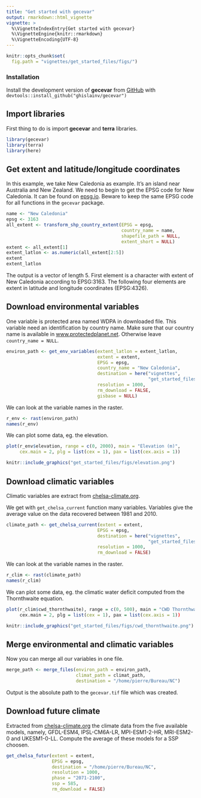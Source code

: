```yaml
---
title: "Get started with gecevar"
output: rmarkdown::html_vignette
vignette: >
  %\VignetteIndexEntry{Get started with gecevar}
  %\VignetteEngine{knitr::rmarkdown}
  %\VignetteEncoding{UTF-8}
---
```


```r
knitr::opts_chunk$set(
  fig.path = "vignettes/get_started_files/figs/")
```

### Installation

Install the development version of **gecevar** from [GitHub](https://github.com/ghislainv/gecevar) with
`devtools::install_github("ghislainv/gecevar")`

## Import libraries

First thing to do is import **gecevar** and **terra** libraries.

```r
library(gecevar)
library(terra)
library(here)
```

## Get extent and latitude/longitude coordinates 

In this example, we take New Caledonia as example. It's an island near Australia and New Zealand. We need to begin to get the EPSG code for New Caledonia. It can be found on [epsg.io](https://epsg.io). Beware to keep the same EPSG code for all functions in the `gecevar` package. 


```r
name <- "New Caledonia"
epsg <- 3163
all_extent <- transform_shp_country_extent(EPSG = epsg,
                                           country_name = name,
                                           shapefile_path = NULL,
                                           extent_short = NULL)
extent <- all_extent[1]
extent_latlon <- as.numeric(all_extent[2:5])
extent
extent_latlon
```

The output is a vector of length 5. 
First element is a character with extent of New Caledonia according to EPSG:3163.
The following four elements are extent in latitude and longitude coordinates (EPSG:4326).

## Download environmental variables

One variable is protected area named WDPA in downloaded file. This variable need an identification by country name. 
Make sure that our country name is available in [www.protectedplanet.net](https://www.protectedplanet.net/en/thematic-areas/wdpa?tab=WDPA).
Otherwise leave `country_name = NULL`. 

```r
environ_path <- get_env_variables(extent_latlon = extent_latlon,
                                  extent = extent,
                                  EPSG = epsg, 
                                  country_name = "New Caledonia",
                                  destination = here("vignettes",
                                                     "get_started_files"),
                                  resolution = 1000,
                                  rm_download = FALSE,
                                  gisbase = NULL)
```

We can look at the variable names in the raster.

```r
r_env <- rast(environ_path)
names(r_env)
```

We can plot some data, eg. the elevation.

```r
plot(r_env$elevation, range = c(0, 2000), main = "Elevation (m)",
     cex.main = 2, plg = list(cex = 1), pax = list(cex.axis = 1))
```

```r
knitr::include_graphics("get_started_files/figs/elevation.png")
```

## Download climatic variables

Climatic variables are extract from [chelsa-climate.org](https://chelsa-climate.org/). 

We get with `get_chelsa_current` function many variables.
Variables give the average value on the data recovered between 1981 and 2010.

```r
climate_path <- get_chelsa_current(extent = extent,
                                  EPSG = epsg,
                                  destination = here("vignettes",
                                                     "get_started_files"),
                                  resolution = 1000,
                                  rm_download = FALSE)
```

We can look at the variable names in the raster.

```r
r_clim <- rast(climate_path)
names(r_clim)
```

We can plot some data, eg. the climatic water deficit computed from the Thornthwaite equation.

```r
plot(r_clim$cwd_thornthwaite), range = c(0, 500), main = "CWD Thornthwaite (m)",
     cex.main = 2, plg = list(cex = 1), pax = list(cex.axis = 1))
```

```r
knitr::include_graphics("get_started_files/figs/cwd_thornthwaite.png")
```

## Merge environmental and climatic variables

Now you can merge all our variables in one file. 

```r
merge_path <- merge_files(environ_path = environ_path,
                          climat_path = climat_path, 
                          destination = "/home/pierre/Bureau/NC")
```

Output is the absolute path to the `gecevar.tif` file which was created. 

## Download future climate

Extracted from [chelsa-climate.org](https://chelsa-climate.org/) the climate data from the five available models, namely, GFDL-ESM4, IPSL-CM6A-LR, MPI-ESM1-2-HR, MRI-ESM2-0 and UKESM1-0-LL.
Compute the average of these models for a SSP choosen. 

```r
get_chelsa_futur(extent = extent,
                 EPSG = epsg, 
                 destination = "/home/pierre/Bureau/NC",
                 resolution = 1000,
                 phase = "2071-2100",
                 ssp = 585,
                 rm_download = FALSE)
```
